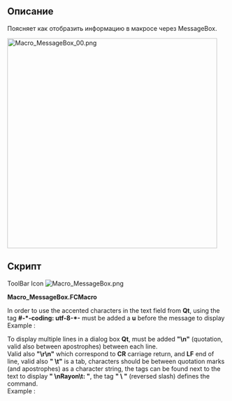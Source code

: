 <languages/>
{{Macro
|Name=MessageBox
|Icon=Macro MessageBox.png
|Description=Show how to give information to the user in macros.
|Author=Gaël Ecorchard
|Version=1.0
|Date=2011-09-19
|FCVersion=All
|Download=[https://www.freecadweb.org/wiki/images/7/7f/Macro_MessageBox.png ToolBar Icon]
}}

==Описание==
Поясняет как отобразить информацию в макросе через MessageBox.

[[File:Macro MessageBox 00.png|480px]]
{{Caption|MessageBox}}

==Скрипт==

ToolBar Icon [[Image:Macro_MessageBox.png]]

'''Macro_MessageBox.FCMacro'''

{{MacroCode|code=
#! /usr/bin/env python
# -*- coding: utf-8 -*-
 
"""Show how to give information to the user in macros
"""
from PySide import QtCore, QtGui
 
def errorDialog(msg):
    # Create a simple dialog QMessageBox
    # The first argument indicates the icon used: one of QtGui.QMessageBox.{NoIcon, Information, Warning, Critical, Question} 
    diag = QtGui.QMessageBox(QtGui.QMessageBox.Warning, 'Error in macro MessageBox', msg)
    diag.setWindowModality(QtCore.Qt.ApplicationModal)
    diag.exec_()
 
msg = 'Example of warning message'
errorDialog(msg)
raise(Exception(msg))
}}


In order to use the accented characters in the text field from '''Qt''', using the tag '''  #-*-coding: utf-8-*-  ''' must be added a '''u''' before the message to display<br />
Example :

{{MacroCode|code=
    diag = QtGui.QMessageBox(QtGui.QMessageBox.Warning, u'Trop d'éléments désignés', msg)
    ...
    ...
msg = u'Élément sélectionnés affichés'
}}


To display multiple lines in a dialog box '''Qt''', must be added '''"\n"''' (quotation, valid also between apostrophes) between each line.<br />
Valid also ''' "\r\n"''' which correspond to '''CR''' carriage return, and '''LF''' end of line, valid also '''" \t"''' is a tab, characters should be between quotation marks (and apostrophes) as a character string, the tags can be found next to the text to display '''" \nRayon\t: "''', the tag '''" \ "''' (reversed slash) defines the command.<br />
Example :

{{MacroCode|code=
    diag = QtGui.QMessageBox(QtGui.QMessageBox.Information,u"Coordonnées",u"Coordonnée X : "+str(x)+"\r\n"+u"Coordonnée Y : "+str(y)+"\n"+u"Coordonnée Z :<br>
 "+str(z)+"\nRayon\t     : "+str(r))
}}

{{clear}}